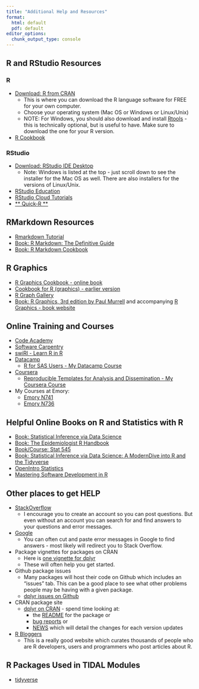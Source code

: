 ```yaml
---
title: "Additional Help and Resources"
format:
  html: default
  pdf: default
editor_options: 
  chunk_output_type: console
---
```


\thispagestyle{fancy}

## R and RStudio Resources

### R

* [Download: R from CRAN](https://cran.r-project.org/)
    - This is where you can download the R language software for FREE for your own computer.
    - Choose your operating system (Mac OS or Windows or Linux/Unix)
    - NOTE: For Windows, you should also download and install [Rtools](https://cran.r-project.org/bin/windows/) - this is technically optional, but is useful to have. Make sure to download the one for your R version.
* [R Cookbook](https://rc2e.com/)
    
### RStudio

* [Download: RStudio IDE Desktop](https://www.rstudio.com/products/rstudio/download/#download)
    - Note: Windows is listed at the top - just scroll down to see the installer for the Mac OS as well. There are also installers for the versions of Linux/Unix.
* [RStudio Education](https://education.rstudio.com/)
* [RStudio Cloud Tutorials](https://rstudio.cloud/learn/primers)
* [** Quick-R **](https://www.statmethods.net/)

## RMarkdown Resources

* [Rmarkdown Tutorial](https://rmarkdown.rstudio.com/lesson-1.html)
* [Book: R Markdown: The Definitive Guide](https://bookdown.org/yihui/rmarkdown/)
* [Book: R Markdown Cookbook](https://bookdown.org/yihui/rmarkdown-cookbook/)

## R Graphics

* [R Graphics Cookbook - online book](https://r-graphics.org/)
* [Cookbook for R (graphics) - earlier version](http://www.cookbook-r.com/Graphs/)
* [R Graph Gallery](https://r-graph-gallery.com/)
* [Book: R Graphics, 3rd edition by Paul Murrell](https://www.routledge.com/R-Graphics-Third-Edition/Murrell/p/book/9780367780692) and accompanying [R Graphics - book website](https://www.stat.auckland.ac.nz/~paul/RG3e/)

## Online Training and Courses

* [Code Academy](https://www.codecademy.com/learn/learn-r)
* [Software Carpentry](https://swcarpentry.github.io/r-novice-inflammation/)
* [swiRl - Learn R in R](https://swirlstats.com/)
* [Datacamp](https://www.datacamp.com/)
    - [R for SAS Users - My Datacamp Course](https://www.datacamp.com/courses/r-for-sas-users)
* [Coursera](https://www.coursera.org/)
    - [Reproducible Templates for Analysis and Dissemination - My Coursera Course](https://www.coursera.org/learn/reproducible-templates-analysis)
* My Courses at Emory:
    - [Emory N741](https://melindahiggins2000.github.io/N741bigdata/)
    - [Emory N736](https://melindahiggins2000.github.io/N736/)

## Helpful Online Books on R and Statistics with R

* [Book: Statistical Inference via Data Science](https://moderndive.com/)
* [Book: The Epidemiologist R Handbook](https://epirhandbook.com/en/index.html)
* [Book/Course: Stat 545](https://stat545.com/)
* [Book: Statistical Inference via Data Science: A ModernDive into R and the Tidyverse](https://moderndive.com/v2/)
* [OpenIntro Statistics](https://www.openintro.org/)
* [Mastering Software Development in R](https://bookdown.org/rdpeng/RProgDA/)

## Other places to get HELP

* [StackOverflow](https://stackoverflow.com/)
    - I encourage you to create an account so you can post questions. But even without an account you can search for and find answers to your questions and error messages.
* [Google](https://www.google.com/)
    - You can often cut and paste error messages in Google to find answers - most likely will redirect you to Stack Overflow. 
* Package vignettes for packages on CRAN
    - Here is [one vignette for dplyr](https://cran.r-project.org/web/packages/dplyr/vignettes/dplyr.html)
    - These will often help you get started.
* Github package issues
    - Many packages will host their code on Github which includes an "issues" tab. This can be a good place to see what other problems people may be having with a given package.
    - [dplyr issues on Github](https://github.com/tidyverse/dplyr/issues)
* CRAN package site
    - [dplyr on CRAN](https://cran.r-project.org/web/packages/dplyr/index.html) - spend time looking at:
        - the [README](https://cran.r-project.org/web/packages/dplyr/readme/README.html) for the package or
        - [bug reports](https://github.com/tidyverse/dplyr/issues) or
        - [NEWS](https://cran.r-project.org/web/packages/dplyr/news/news.html) which will detail the changes for each version updates
* [R Bloggers](https://www.r-bloggers.com/)
    - This is a really good website which curates thousands of people who are R developers, users and programmers who post articles about R.

## R Packages Used in TIDAL Modules

* [tidyverse](https://www.tidyverse.org/)
